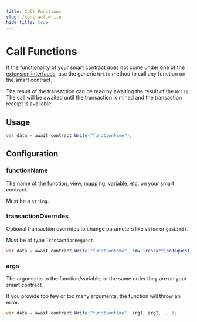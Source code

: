 ```yaml
---
title: Call Functions
slug: /contract.write
hide_title: true
---
```


# Call Functions

If the functionality of your smart contract does not come under one of the [extension interfaces](/typescript/extensions#extensions),
use the generic `Write` method to call any function on the smart contract.

The result of the transaction can be read by awaiting the result of the `Write`.
The call will be awaited until the transaction is mined and the transaction receipt is available.

## Usage

```csharp
var data = await contract.Write("functionName");
```

## Configuration

### functionName

The name of the function, view, mapping, variable, etc. on your smart contract.

Must be a `string`.

### transactionOverrides

Optional transaction overrides to change parameters like `value` or `gasLimit`.

Must be of type `TransactionRequest`

```csharp
var data = await contract.Write("functionName", new TransactionRequest() { value = "100000" });
```

### args

The arguments to the function/variable, in the same order they are on your smart contract.

If you provide too few or too many arguments, the function will throw an error.

```csharp
var data = await contract.Write("functionName", arg1, arg2, ...);
```
